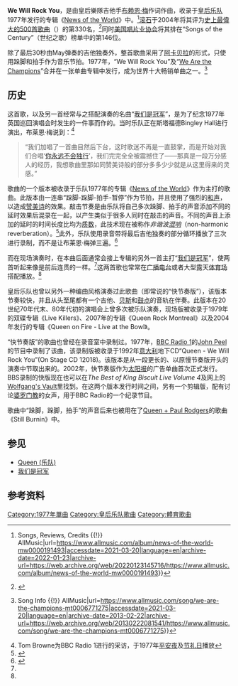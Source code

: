 {{for|同名音樂劇|We Will Rock You (音樂劇)}}
{{Infobox single
| Name        = We Will Rock You
| Cover       = Wearethechampions.jpg
| Artist      = [[Queen_(乐队)|皇后合唱團]]
| Album       = [[News_of_the_World|News of the World]]
| A-side      = [[We_Are_the_Champions|We Are the Champions]]
| Released    = 1977年10月7日
| Format      = [[黑胶唱片|7"]]
| Genre       = [[搖滾|搖滾]]
| Length      = 2:02
| Label       = [[EMI|EMI]]（英国）<br />Elektra（美國）
| Writer      = [[布莱恩·梅|布莱恩·梅]]
| Producer    = [[Queen_(乐队)|皇后樂隊]], 麥克·史東協助
| Last single = "[[Long_Away|Long Away]]"<br />(1977)
| This single = "[[我们是冠军|We Are the Champions]]" /<br />"'''We Will Rock You'''"<br />(1977)
| Next single = "[[Spread_Your_Wings|Spread Your Wings]]"<br>(1978)
}}
'''We Will Rock You'''，是由皇后樂隊吉他手[[布赖恩·梅|布赖恩·梅]]作词作曲，收录于[[皇后乐队|皇后乐队]]1977年发行的专辑《[[世界新聞|News of the World]]》中。<ref>{{Citation|title=News of the World - Queen {{!}} Songs, Reviews, Credits {{!}} AllMusic|url=https://www.allmusic.com/album/news-of-the-world-mw0000191493|accessdate=2021-03-20|language=en|archive-date=2022-01-23|archive-url=https://web.archive.org/web/20220123145716/https://www.allmusic.com/album/news-of-the-world-mw0000191493}}</ref>[[滾石_(雜誌)|滚石]]于2004年将其评为[[滚石杂志五百大歌曲|史上最偉大的500首歌曲]]（{{lang|en|The 500 Greatest Songs of All Time}}）的第330名，<ref>{{cite web|title=The RS 500 Greatest Songs of All Time|url=http://www.rollingstone.com/news/story/6596175/we_will_rock_you|accessdate=2009-06-16|publisher=RollingStone.com|archiveurl=https://web.archive.org/web/20070428021834/http://www.rollingstone.com/news/story/6596175/we_will_rock_you|archivedate=2007-04-28|dead-url=no}}</ref>同时[[美国唱片业协会|美国唱片业协会]]将其排在“Songs of the Century”（世纪之歌）榜单中的第146位。

除了最后30秒由May弹奏的吉他独奏外，整首歌曲采用了[[阿卡贝拉|阿卡贝拉]]的形式，只使用跺脚和拍手作为音乐节拍。1977年，“We Will Rock You”及“[[We_Are_the_Champions|We Are the Champions]]”合并在一张单曲专辑中发行，成为世界十大畅销单曲之一。<ref name="liv">{{Citation|title=We Are the Champions - Queen {{!}} Song Info {{!}} AllMusic|url=https://www.allmusic.com/song/we-are-the-champions-mt0006771275|accessdate=2021-03-20|language=en|archive-date=2013-02-22|archive-url=https://web.archive.org/web/20130222081541/https://www.allmusic.com/song/we-are-the-champions-mt0006771275}}</ref>

== 历史 ==

这首歌，以及另一首经常与之搭配演奏的名曲“[[我们是冠军|我们是冠军]]”，是为了纪念1977年英国巡回演唱会时发生的一件事而作的。当时乐队正在斯塔福德Bingley Hall进行演出，布莱恩·梅说到：<ref>Tom Browne为BBC Radio 1进行的采访，于1977年[[聖誕夜|平安夜]]及[[节礼日|节礼日]]播放</ref>
<blockquote>“我们加唱了一首曲目然后下台，这时歌迷不再是一直鼓掌，而是开始对我们合唱‘[[你永远不会独行|你永远不会独行]]’，我们完完全全被震撼住了——那真是一段万分感人的经历，我想歌曲里那如同赞美诗般的部分多多少少就是从这里得来的灵感。”</blockquote>

歌曲的一个版本被收录于乐队1977年的专辑《[[世界新聞|News of the World]]》作为主打的歌曲。此版本由一连串“跺脚-跺脚-拍手-暂停”作为节拍，并且使用了强烈的[[和声|和声]]，以造成[[赞美诗|赞美诗]]的效果。敲击节奏是由乐队将自己多次跺脚、拍手的声音添加不同的延时效果后混录在一起，以产生类似于很多人同时在敲击的声音。不同的声音上添加的延时的时间长度比均为[[质数|质数]]，此技术现在被称作''非谐波[[混响|混响]]''（non-harmonic reverberation）。<ref>{{cite web |url=http://www.brianmay.com/brian/brianssb/brianssbsep07.html |title=STAMPING ON PIANO'S? |last1=May |first1=Brian |date=22 September 2007 |work=Bri's Soapbox |publisher= |accessdate=4 August 2010 |deadurl=yes |archiveurl=https://archive.is/20120722101146/http://www.brianmay.com/brian/brianssb/brianssbsep07.html |archivedate=2012年7月22日 }}</ref>此外，乐队使用录音带将最后吉他独奏的部分循环播放了三次进行录制，而不是让布莱恩·梅弹三遍。<ref>{{cite web |url=http://www.npr.org/templates/transcript/transcript.php?storyId=128935865 |title=Queen's 布莱恩·梅 Rocks Out To Physics, Photography |work=Fresh Air |publisher=NPR |date=3 August 2010 |accessdate=6 August 2010 |archive-date=2021-02-14 |archive-url=https://web.archive.org/web/20210214134445/https://www.npr.org/transcripts/128935865?storyId=128935865 }}</ref>

而在现场演奏时，在本曲后面通常会接上专辑的另外一首主打“[[我们是冠军|我们是冠军]]”，使两首听起来像是前后连贯的一样。<ref name="liv" />这两首歌也常常在[[广播电台|广播电台]]或者大型露天[[体育场|体育场]]搭配播放。<ref name="liv" />

皇后乐队也曾以另外一种编曲风格演奏过此歌曲（即常说的“快节奏版”），该版本节奏较快，并且从头至尾都有一个吉他、[[电吉他|贝斯]]和[[鼓|鼓点]]的音轨在伴奏。此版本在20世纪70年代末、80年代初的演唱会上曾多次被乐队演奏，现场版被收录于1979年的双碟专辑《Live Killers》、2007年的专辑《Queen Rock Montreal》以及2004年发行的专辑《Queen on Fire - Live at the Bowl》。 

“快节奏版”的歌曲也曾经在录音室中录制过。1977年，[[BBC廣播一台|BBC Radio 1]]的[[John_Peel|John Peel]]的节目中录制了该曲，该录制版被收录于1992年[[意大利|意大利]]地下CD“Queen - We Will Rock You”(On Stage CD 12018)。该版本是从一段更长的、以原慢节奏版开头的演奏中节取出来的。2002年，快节奏版作为[[太陽報_(英國)|太阳报]]的广告单曲首次正式发行。BBS录制的快版现在也可以在''The Best of King Biscuit Live Volume 4''及网上的[[Wolfgang's_Vault|Wolfgang's Vault]]里找到。在这两个版本发行时间之间，另有一个剪辑版，配有讨论[[婆罗门教|婆罗门教]]的女声，用于BBC Radio的一个纪录节目。

歌曲中“跺脚，跺脚，拍手”的声音后来也被用在了[[Queen_(乐队)#"Queen+"合作計畫（2004_-_現在）|Queen + Paul Rodgers]]的歌曲《Still Burnin》中。

== 参见 ==
* [[Queen_(乐队)|Queen (乐队)]]
* [[我们是冠军|我们是冠军]]

== 参考资料 ==
{{reflist}}

{{皇后乐队|state = autocollapse}}

{{Authority control}}
[[Category:1977年單曲|Category:1977年單曲]]
[[Category:皇后乐队歌曲|Category:皇后乐队歌曲]]
[[Category:體育歌曲|Category:體育歌曲]]